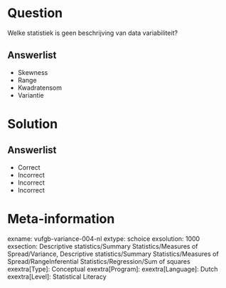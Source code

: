 Question
========

Welke statistiek is geen beschrijving van data variabiliteit?
  
Answerlist
----------
* Skewness
* Range
* Kwadratensom
* Variantie


Solution
========

Answerlist
----------
* Correct
* Incorrect
* Incorrect
* Incorrect

Meta-information
================
exname: vufgb-variance-004-nl
extype: schoice
exsolution: 1000
exsection: Descriptive statistics/Summary Statistics/Measures of Spread/Variance, Descriptive statistics/Summary Statistics/Measures of Spread/RangeInferential Statistics/Regression/Sum of squares
exextra[Type]: Conceptual
exextra[Program]: 
exextra[Language]: Dutch
exextra[Level]: Statistical Literacy

